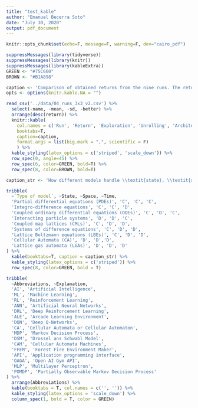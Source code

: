 ```yaml
---
title: "test_kable"
author: "Emanuel Becerra Soto"
date: "July 30, 2020"
output: pdf_document
---
```


```r
knitr::opts_chunk$set(echo=F, message=F, warning=F, dev="cairo_pdf")
```

```r
suppressMessages(library(tidyverse))
suppressMessages(library(knitr))
suppressMessages(library(kableExtra))
GREEN <- "#75C660"
BROWN <- "#B1A898"
```

```r
caption <- 'Comparison of obtained returns from the nine runs. The return was computed from playing 100,000 steps per run following the learned policy. The runs are ordered from best to worst and are named from $a$ to $i$, the "heuristic" and "random" baselines are marked as "H" and "R" respectively.'
opts <- options(knitr.kable.NA = "")

read_csv('../data/04_runs_3x3_v2.csv') %>%
  select(-name, -mean, -sd, -better) %>%
  arrange(desc(return)) %>%
  knitr::kable(
    col.names = c('Run', 'Return', 'Exploration', 'Unrolling', 'Architecture', 'LR', 'Batch Size', 'Gamma'),
    booktabs=T,
    caption=caption,
    format.args = list(big.mark = ",", scientific = F)
    ) %>%
  kable_styling(latex_options = c('striped', 'scale_down')) %>%
  row_spec(0, angle=45) %>%
  row_spec(6, color=GREEN, bold=T) %>%
  row_spec(8, color=BROWN, bold=T)
```

```r
caption_str <- 'How different models handle \\textit{state}, \\textit{space} and \\textit{time}. "C" stands for continuous and "D" for discrete. The discrete nature of CA is highlighted. Table adapted from the book "Simulating complex systems by cellular automata" (Hoekstra, Kroc, and Sloot 2010).'

tribble(
  ~`Type of model`, ~State, ~Space, ~Time,
  'Partial differential equations (PDEs)', 'C', 'C', 'C',
  'Integro-difference equations', 'C', 'C', 'D',
  'Coupled ordinary differential equations (ODEs)', 'C', 'D', 'C',
  'Interacting particle systems', 'D', 'D', 'C',
  'Coupled map lattices (CMLs)', 'C', 'D', 'D',
  'Systems of difference equations', 'C', 'D', 'D',
  'Lattice Boltzmann equations (LBEs)', 'C', 'D', 'D',
  'Cellular Automata (CA)', 'D', 'D','D',
  'Lattice gas automata (LGAs)', 'D', 'D', 'D'
) %>%
  kable(booktabs=T, caption = caption_str) %>%
  kable_styling(latex_options = c('striped')) %>%
  row_spec(8, color=GREEN, bold = T)
```

```r
tribble(
  ~Abbreviations, ~Explanation,
  'AI', 'Artificial Intelligence',
  'ML', 'Machine Learning',
  'RL', 'Reinforcement Learning',
  'ANN', 'Artificial Neural Networks',
  'DRL', 'Deep Reinforcement Learning',
  'ALE', 'Arcade Learning Environment',
  'DQN', 'Deep Q-Networks',
  'CA', 'Cellular Automata or Cellular Automaton',
  'MDP', 'Markov Decision Process',
  'DSM', 'Drossel ans Schwabl Model',
  'CAM', 'Cellular Automata Machines',
  'FFEM', 'Forest Fire Environment Maker',
  'API', 'Application programming interface',
  'OAGA', 'Open AI Gym API',
  'MLP', 'Multilayer Perceptron',
  'POMDP', 'Partially Observable Markov Decision Process'
) %>% 
  arrange(Abbreviations) %>% 
  kable(booktabs = T, col.names = c('', '')) %>% 
  kable_styling(latex_options = 'scale_down') %>%
  column_spec(1, bold = T, color = GREEN)
```

